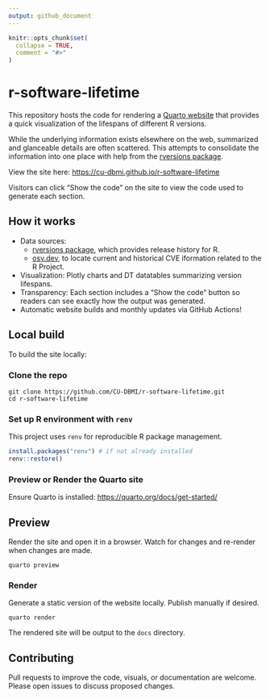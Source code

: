 ```yaml
---
output: github_document
---
```


<!-- README.md is generated from README.Rmd. Please edit that file and render with `rmarkdown::render("README.Rmd", output_format = rmarkdown::md_document(variant = "gfm"))`
-->

```r
knitr::opts_chunk$set(
  collapse = TRUE,
  comment = "#>"
)
```

# r-software-lifetime

<!-- badges: start -->
<!-- badges: end -->

This repository hosts the code for rendering a [Quarto website](https://quarto.org/docs/websites/) that provides a quick visualization of the lifespans of different R versions.

While the underlying information exists elsewhere on the web, summarized and glanceable details are often scattered. This attempts to consolidate the information into one place with help from the [rversions package](https://cran.r-project.org/package=rversions).

View the site here: [https://cu-dbmi.github.io/r-software-lifetime](https://cu-dbmi.github.io/r-software-lifetime)

Visitors can click "Show the code" on the site to view the code used to generate each section.

## How it works

- Data sources:
  - [rversions package](https://cran.r-project.org/package=rversions), which provides release history for R.
  - [osv.dev](https://osv.dev), to locate current and historical CVE iformation related to the R Project.
- Visualization: Plotly charts and DT datatables summarizing version lifespans.
- Transparency: Each section includes a "Show the code" button so readers can see exactly how the output was generated.
- Automatic website builds and monthly updates via GitHub Actions!

## Local build

To build the site locally:

### Clone the repo

```
git clone https://github.com/CU-DBMI/r-software-lifetime.git
cd r-software-lifetime
```

### Set up R environment with `renv`

This project uses `renv` for reproducible R package management.

```r
install.packages("renv") # if not already installed
renv::restore()
```

### Preview or Render the Quarto site

Ensure Quarto is installed: [https://quarto.org/docs/get-started/](https://quarto.org/docs/get-started/)

## Preview

Render the site and open it in a browser. Watch for changes and re-render when changes are made.

```
quarto preview
```

### Render

Generate a static version of the website locally. Publish manually if desired.

```
quarto render
```

The rendered site will be output to the `docs` directory.

## Contributing

Pull requests to improve the code, visuals, or documentation are welcome.
Please open issues to discuss proposed changes.
